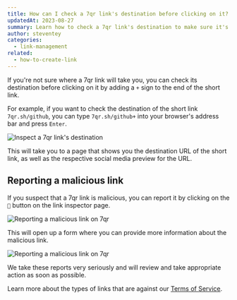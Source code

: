 ```yaml
---
title: How can I check a 7qr link's destination before clicking on it?
updatedAt: 2023-08-27
summary: Learn how to check a 7qr link's destination to make sure it's safe to click on.
author: steventey
categories:
  - link-management
related:
  - how-to-create-link
---
```


If you're not sure where a 7qr link will take you, you can check its destination before clicking on it by adding a `+` sign to the end of the short link.

For example, if you want to check the destination of the short link `7qr.sh/github`, you can type `7qr.sh/github+` into your browser's address bar and press `Enter`.

<Image
  alt="Inspect a 7qr link's destination"
  src="https://d2vwwcvoksz7ty.cloudfront.net/changelog/link-inspector.png"
  width={1607}
  height={945}
/>

This will take you to a page that shows you the destination URL of the short link, as well as the respective social media preview for the URL.

## Reporting a malicious link

If you suspect that a 7qr link is malicious, you can report it by clicking on the `🚩` button on the link inspector page.

<Image
  alt="Reporting a malicious link on 7qr"
  src="https://d2vwwcvoksz7ty.cloudfront.net/help/report-link.png"
  width={2226}
  height={1406}
/>

This will open up a form where you can provide more information about the malicious link.

<Image
  alt="Reporting a malicious link on 7qr"
  src="https://d2vwwcvoksz7ty.cloudfront.net/help/report-link-form.png"
  width={2484}
  height={1592}
/>

We take these reports very seriously and will review and take appropriate action as soon as possible.

Learn more about the types of links that are against our [Terms of Service](/terms#3-fair-use).
